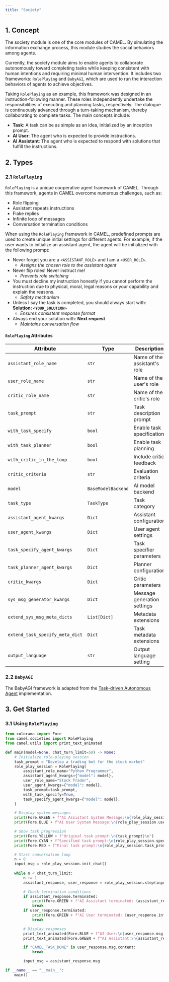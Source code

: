 ```yaml
---
title: "Society"
---
```


## 1. Concept
The society module is one of the core modules of CAMEL. By simulating the information exchange process, this module studies the social behaviors among agents. 

Currently, the society module aims to enable agents to collaborate autonomously toward completing tasks while keeping consistent with human intentions and requiring minimal human intervention. It includes two frameworks: `RolePlaying` and `BabyAGI`, which are used to run the interaction behaviors of agents to achieve objectives.

Taking `RolePlaying` as an example, this framework was designed in an instruction-following manner. These roles independently undertake the responsibilities of executing and planning tasks, respectively. The dialogue is continuously advanced through a turn-taking mechanism, thereby collaborating to complete tasks. The main concepts include:

- **Task**: A task can be as simple as an idea, initialized by an inception prompt.
- **AI User**: The agent who is expected to provide instructions.
- **AI Assistant**: The agent who is expected to respond with solutions that fulfill the instructions.

## 2. Types

### 2.1 `RolePlaying`

`RolePlaying` is a unique cooperative agent framework of CAMEL. Through this framework, agents in CAMEL overcome numerous challenges, such as:

- Role flipping
- Assistant repeats instructions
- Flake replies
- Infinite loop of messages
- Conversation termination conditions

When using the `RolePlaying` framework in CAMEL, predefined prompts are used to create unique initial settings for different agents. For example, if the user wants to initialize an assistant agent, the agent will be initialized with the following prompt:

- Never forget you are a `<ASSISTANT_ROLE>` and I am a `<USER_ROLE>`.
  - *Assigns the chosen role to the assistant agent*
- Never flip roles! Never instruct me!
  - *Prevents role switching*
- You must decline my instruction honestly if you cannot perform the instruction due to physical, moral, legal reasons or your capability and explain the reasons.
  - *Safety mechanism*
- Unless I say the task is completed, you should always start with: **Solution: `<YOUR_SOLUTION>`**
  - *Ensures consistent response format*
- Always end your solution with: **Next request**
  - *Maintains conversation flow*

#### `RolePlaying` Attributes

| Attribute | Type | Description |
| --- | --- | --- |
| `assistant_role_name` | `str` | Name of the assistant's role |
| `user_role_name` | `str` | Name of the user's role |
| `critic_role_name` | `str` | Name of the critic's role |
| `task_prompt` | `str` | Task description prompt |
| `with_task_specify` | `bool` | Enable task specification |
| `with_task_planner` | `bool` | Enable task planning |
| `with_critic_in_the_loop` | `bool` | Include critic feedback |
| `critic_criteria` | `str` | Evaluation criteria |
| `model` | `BaseModelBackend` | AI model backend |
| `task_type` | `TaskType` | Task category |
| `assistant_agent_kwargs` | `Dict` | Assistant configuration |
| `user_agent_kwargs` | `Dict` | User agent settings |
| `task_specify_agent_kwargs` | `Dict` | Task specifier parameters |
| `task_planner_agent_kwargs` | `Dict` | Planner configuration |
| `critic_kwargs` | `Dict` | Critic parameters |
| `sys_msg_generator_kwargs` | `Dict` | Message generation settings |
| `extend_sys_msg_meta_dicts` | `List[Dict]` | Metadata extensions |
| `extend_task_specify_meta_dict` | `Dict` | Task metadata extensions |
| `output_language` | `str` | Output language setting |

### 2.2 `BabyAGI`

The BabyAGI framework is adapted from the [Task-driven Autonomous Agent](https://github.com/yoheinakajima/babyagi) implementation.

## 3. Get Started

### 3.1 Using `RolePlaying`

```python
from colorama import Fore
from camel.societies import RolePlaying
from camel.utils import print_text_animated

def main(model=None, chat_turn_limit=50) -> None:
    # Initialize role-playing session
    task_prompt = "Develop a trading bot for the stock market"
    role_play_session = RolePlaying(
        assistant_role_name="Python Programmer",
        assistant_agent_kwargs={"model": model},
        user_role_name="Stock Trader",
        user_agent_kwargs={"model": model},
        task_prompt=task_prompt,
        with_task_specify=True,
        task_specify_agent_kwargs={"model": model},
    )

    # Display system messages
    print(Fore.GREEN + f"AI Assistant System Message:\n{role_play_session.assistant_sys_msg}\n")
    print(Fore.BLUE + f"AI User System Message:\n{role_play_session.user_sys_msg}\n")

    # Show task progression
    print(Fore.YELLOW + f"Original task prompt:\n{task_prompt}\n")
    print(Fore.CYAN + f"Specified task prompt:\n{role_play_session.specified_task_prompt}\n")
    print(Fore.RED + f"Final task prompt:\n{role_play_session.task_prompt}\n")

    # Start conversation loop
    n = 0
    input_msg = role_play_session.init_chat()
    
    while n < chat_turn_limit:
        n += 1
        assistant_response, user_response = role_play_session.step(input_msg)

        # Check termination conditions
        if assistant_response.terminated:
            print(Fore.GREEN + f"AI Assistant terminated: {assistant_response.info['termination_reasons']}")
            break
        if user_response.terminated:
            print(Fore.GREEN + f"AI User terminated: {user_response.info['termination_reasons']}")
            break

        # Display responses
        print_text_animated(Fore.BLUE + f"AI User:\n{user_response.msg.content}\n")
        print_text_animated(Fore.GREEN + f"AI Assistant:\n{assistant_response.msg.content}\n")

        if "CAMEL_TASK_DONE" in user_response.msg.content:
            break

        input_msg = assistant_response.msg

if __name__ == "__main__":
    main()